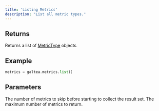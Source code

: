 ```yaml
---
title: 'Listing Metrics'
description: "List all metric types."
---
```


## Returns
Returns a list of [MetricType](/concepts/metric-type) objects.

## Example
```python
metrics = galtea.metrics.list()
```

## Parameters
<ResponseField name="offset" type="int">
  The number of metrics to skip before starting to collect the result set.
</ResponseField>
<ResponseField name="limit" type="int">
  The maximum number of metrics to return.
</ResponseField>

